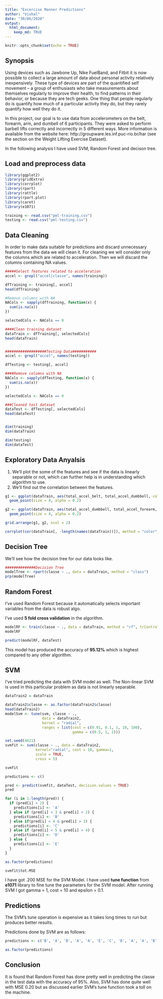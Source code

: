 ---
title: "Excercise Manner Predictions"
author: "Vishal"
date: "30/06/2020"
output: 
  html_document:
    keep_md: TRUE
---

```{r setup, include=FALSE}
knitr::opts_chunk$set(echo = TRUE)
```

## Synopsis

Using devices such as Jawbone Up, Nike FuelBand, and Fitbit it is now possible to collect a large amount of data about personal activity relatively inexpensively. These type of devices are part of the quantified self movement – a group of enthusiasts who take measurements about themselves regularly to improve their health, to find patterns in their behavior, or because they are tech geeks. One thing that people regularly do is quantify how much of a particular activity they do, but they rarely quantify how well they do it. 

In this project, our goal is to use data from accelerometers on the belt, forearm, arm, and dumbell of 6 participants. They were asked to perform barbell lifts correctly and incorrectly in 5 different ways. More information is available from the website here: http://groupware.les.inf.puc-rio.br/har (see the section on the Weight Lifting Exercise Dataset). 

In the following analysis I have used SVM, Random Forest and decison tree. 

## Load and preprocess data

```{r, cache=TRUE}
library(ggplot2)
library(gridExtra)
library(corrplot)
library(rpart)
library(rattle)
library(rpart.plot)
library(caret)
library(e1071)

training <- read.csv("pml-training.csv")
testing <- read.csv("pml-testing.csv")
```

## Data Cleaning

In order to make data suitable for predictions and discard unnecessary features from the data we will clean it. For cleaning we will consider only the columns which are related to acceleration. Then we will discard the columns containing NA values.

```{r, cache=TRUE}
#####Select features related to acceleration
accel <- grepl("accel|classe", names(training))

dfTraining <- training[, accel]
head(dfTraining)

#Remove columns with NA
NACols <- sapply(dfTraining, function(x) {
  sum(is.na(x))
})

selectedCols <- NACols == 0

####Clean training dataset 
dataTrain <- dfTraining[, selectedCols]
head(dataTrain)


###################Testing Data###########
accel <- grepl("accel", names(testing))

dfTesting <- testing[, accel]

####Remove columns with NA
NACols <- sapply(dfTesting, function(x) {
  sum(is.na(x))
})

selectedCols <- NACols == 0

###Cleaned test dataset
dataTest <- dfTesting[, selectedCols]
head(dataTest)


dim(training)
dim(dataTrain)

dim(testing)
dim(dataTest)
```

## Exploratory Data Anyalsis

1. We'll plot the some of the features and see if the data is linearly separable or not, which can further help is in understanding which algorithm to use.
2. We'll find out the correlation between the features.

```{r, cache=TRUE}
g1 <- ggplot(dataTrain, aes(total_accel_belt, total_accel_dumbbell, col = classe)) +
  geom_point(size = 4, alpha = 0.2)

g2 <- ggplot(dataTrain, aes(total_accel_dumbbell, total_accel_forearm, col = classe)) +
  geom_point(size = 4, alpha = 0.2)

grid.arrange(g1, g2, ncol = 2)

corrplot(cor(dataTrain[, -length(names(dataTrain))]), method = "color", tl.cex = 0.5)

```

## Decision Tree
We'll see how the decision tree for our data looks like.

```{r, cache=TRUE}
##############Decision Tree
modelTree <- rpart(classe ~ ., data = dataTrain, method = "class")
prp(modelTree)

```

## Random Forest
I've used Random Forest because it automatically selects important variables from the data is robust algo. 

I've used <b>5 fold cross validation</b> in the algorithm.

```{r, cache=TRUE}
modelRF <- train(classe ~ ., data = dataTrain, method = "rf", trControl = trainControl(method = "cv", 5), ntree = 250)
modelRF

predict(modelRF, dataTest)

```

This model has produced the accuracy of <b>95.12%</b> which is highest compared to any other algorithm.

## SVM

I've tried predicting the data with SVM model as well. The Non-linear SVM is used in this particular problem as data is not linearly separable.

```{r eval=FALSE, cache=TRUE, include=FALSE}

dataTrain2 = dataTrain

dataTrain2$classe <- as.factor(dataTrain2$classe)
head(dataTrain2)
modelSvm <- tune(svm, classe ~ .,
                 data = dataTrain2,
                 kernel = "radial",
                 ranges = list(cost = c(0.01, 0.1, 1, 10, 100),
                               gamma = c(0.5, 1, 2)))

set.seed(4621)
svmfit <- svm(classe ~ ., data = dataTrain2,
              kernel="radial", cost = 10, gamma=1,
              scale = TRUE,
              cross = 5)

svmfit

predictions <- c()

pred <- predict(svmfit, dataTest, decision.values = TRUE)
pred

for (i in 1:length(pred)) {
  if (pred[i] < 2) {
    predictions[i] <- 'A'
  } else if (pred[i] < 3 & pred[i] > 2) {
    predictions[i] <- 'B'
  } else if(pred[i] < 4 & pred[i] > 3) {
    predictions[i] <- 'C'
  } else if (pred[i] < 5 & pred[i] > 4) {
    predictions[i] <- 'D'
  } else {
    predictions[i] <- 'E'
  }
}

as.factor(predictions)

svmfit$tot.MSE
```

I have got .200 MSE for the SVM Model. I have used <b>tune function</b> from <b> e1071</b> library to fine tune the parameters for the SVM model. After running SVM I got gamma = 1, cost = 10 and epsilon = 0.1.

## Predictions

The SVM's tune operation is expensive as it takes long times to run but produces better results.

Predictions done by SVM are as follows:

```{r include=FALSE}
predictions <- c('B', 'A', 'B', 'A', 'A', 'E', 'C', 'B', 'A', 'A', 'B', 'C', 'B', 'A', 'D', 'D', 'A', 'B', 'B', 'B')
```

```{r}
as.factor(predictions)
```
## Conclusion

It is found that Random Forest has done pretty well in predicting the classe in the test data with the accuracy of 95%. Also, SVM has done quite well with MSE 0.20 but as discussed earlier SVM's tune function took a toll on the machine.
